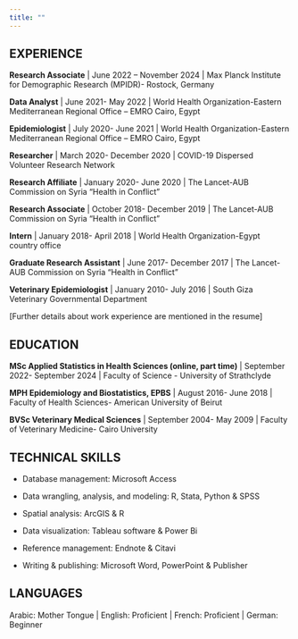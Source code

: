```yaml
---
title: ""
---
```


## EXPERIENCE

**Research Associate** \| June 2022 -- November 2024 \| Max Planck Institute for Demographic Research (MPIDR)- Rostock, Germany

**Data Analyst** \| June 2021- May 2022 \| World Health Organization-Eastern Mediterranean Regional Office -- EMRO Cairo, Egypt

**Epidemiologist** \| July 2020- June 2021 \| World Health Organization-Eastern Mediterranean Regional Office -- EMRO Cairo, Egypt

**Researcher** \| March 2020- December 2020 \| COVID-19 Dispersed Volunteer Research Network

**Research Affiliate** \| January 2020- June 2020 \| The Lancet-AUB Commission on Syria "Health in Conflict"

**Research Associate** \| October 2018- December 2019 \| The Lancet-AUB Commission on Syria "Health in Conflict"

**Intern** \| January 2018- April 2018 \| World Health Organization-Egypt country office

**Graduate Research Assistant** \| June 2017- December 2017 \| The Lancet-AUB Commission on Syria "Health in Conflict"

**Veterinary Epidemiologist** \| January 2010- July 2016 \| South Giza Veterinary Governmental Department

\[Further details about work experience are mentioned in the resume\]

## EDUCATION

**MSc Applied Statistics in Health Sciences (online, part time)** \| September 2022- September 2024 \| Faculty of Science - University of Strathclyde

**MPH Epidemiology and Biostatistics, EPBS** \| August 2016- June 2018 \| Faculty of Health Sciences- American University of Beirut

**BVSc Veterinary Medical Sciences** \| September 2004- May 2009 \| Faculty of Veterinary Medicine- Cairo University

## TECHNICAL SKILLS

-   Database management: Microsoft Access

-   Data wrangling, analysis, and modeling: R, Stata, Python & SPSS

-   Spatial analysis: ArcGIS & R

-   Data visualization: Tableau software & Power Bi

-   Reference management: Endnote & Citavi

-   Writing & publishing: Microsoft Word, PowerPoint & Publisher

## LANGUAGES

Arabic: Mother Tongue \| English: Proficient \| French: Proficient \| German: Beginner
